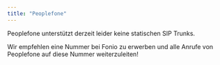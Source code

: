 ```yaml
---
title: "Peoplefone"
---
```


Peoplefone unterstützt derzeit leider keine statischen SIP Trunks.

Wir empfehlen eine Nummer bei Fonio zu erwerben und alle Anrufe von Peoplefone auf diese Nummer weiterzuleiten!